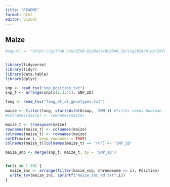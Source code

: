 ```yaml
---
title: "README"
format: html
editor: visual
---
```


## Maize

```r

#snpurl <- "https://github.com/EEOB-BioData/BCB546_Spring2024/blob/29fc8f45a1f28a1376e62ef5fceff9b99cb409d3/assignments/UNIX_Assignment/snp_position.txt"


library(tidyverse)
library(tidyr)
library(data.table)
library(dplyr)

snp <- read_tsv("snp_position.txt")
snp_f <- arrange(snp[c(1,3,4)], SNP_ID)

fang <- read_tsv("fang_et_al_genotypes.txt")

maize <- filter(fang, startsWith(Group, 'ZMM')) #filter needs boolean in second arg
#colnames(maize) <- rownames(maize)

maize_t <- transpose(maize)
rownames(maize_t) <- colnames(maize)
colnames(maize_t) <- rownames(maize)
setDT(maize_t, keep.rownames = TRUE)
colnames(maize_t)[colnames(maize_t) == 'rn'] <- 'SNP_ID'

maize_snp <- merge(snp_f, maize_t, by = 'SNP_ID')


for(i in 1:10) {
  maize_inc <- arrange(filter(maize_snp, Chromosome == i), Position)
  write_tsv(maize_inc, sprintf("maize_inc_%d.txt",i))
}




```
